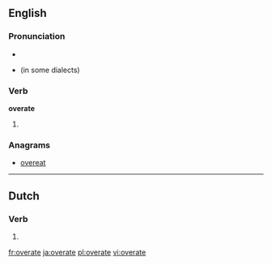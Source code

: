 ==English==

===Pronunciation===
* {{IPA|/ˈovəɻeɪt/}}
* {{homophones|overrate}} (in some dialects)

===Verb===
'''overate'''

# {{simple past of|overeat}}

===Anagrams===
* [[overeat#English|overeat]]

----

==Dutch==

===Verb===
{{head|nl}}

# {{nl-verb-form|n=sg|t=past|m=subj|overeten}}

[[fr:overate]]
[[ja:overate]]
[[pl:overate]]
[[vi:overate]]